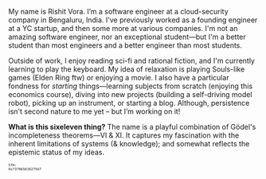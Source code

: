 My name is Rishit Vora. I’m a software engineer at a cloud-security company in Bengaluru, India. I've previously worked as a founding engineer at a YC startup, and then some more at various companies. I'm not an amazing software engineer, nor an exceptional student—but I'm a better student than most engineers and a better engineer than most students.

Outside of work, I enjoy reading sci-fi and rational fiction, and I'm currently learning to play the keyboard. My idea of relaxation is playing Souls-like games (Elden Ring ftw) or enjoying a movie. I also have a particular fondness for _starting_ things—learning subjects from scratch (enjoying this economics course), diving into new projects (building a self-driving model robot), picking up an instrument, or starting a blog. Although, persistence isn't second nature to me yet – but I’m working on it!

**What is this sixeleven thing?** The name is a playful combination of Gödel's incompleteness theorems—VI & XI. It captures my fascination with the inherent limitations of systems (& knowledge); and somewhat reflects the epistemic status of my ideas.

<sup><sup><sup><code>STH: 0x73706563627567</code></sup></sup></sup>